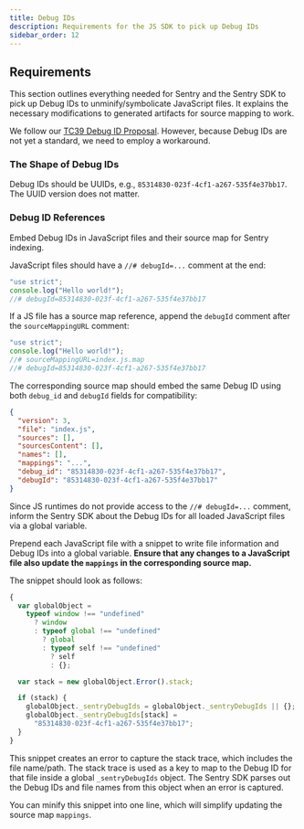 ```yaml
---
title: Debug IDs
description: Requirements for the JS SDK to pick up Debug IDs
sidebar_order: 12
---
```


## Requirements

This section outlines everything needed for Sentry and the Sentry SDK to pick up Debug IDs to unminify/symbolicate JavaScript files.
It explains the necessary modifications to generated artifacts for source mapping to work.

We follow our [TC39 Debug ID Proposal](https://github.com/tc39/source-map/blob/main/proposals/debug-id.md). However, because Debug IDs are not yet a standard, we need to employ a workaround.

### The Shape of Debug IDs

Debug IDs should be UUIDs, e.g., `85314830-023f-4cf1-a267-535f4e37bb17`. The UUID version does not matter.

### Debug ID References

Embed Debug IDs in JavaScript files and their source map for Sentry indexing.

JavaScript files should have a `//# debugId=...` comment at the end:

```js
"use strict";
console.log("Hello world!");
//# debugId=85314830-023f-4cf1-a267-535f4e37bb17
```

If a JS file has a source map reference, append the `debugId` comment after the `sourceMappingURL` comment:

```js
"use strict";
console.log("Hello world!");
//# sourceMappingURL=index.js.map
//# debugId=85314830-023f-4cf1-a267-535f4e37bb17
```

The corresponding source map should embed the same Debug ID using both `debug_id` and `debugId` fields for compatibility:

```json
{
  "version": 3,
  "file": "index.js",
  "sources": [],
  "sourcesContent": [],
  "names": [],
  "mappings": "...",
  "debug_id": "85314830-023f-4cf1-a267-535f4e37bb17",
  "debugId": "85314830-023f-4cf1-a267-535f4e37bb17"
}
```

Since JS runtimes do not provide access to the `//# debugId=...` comment, inform the Sentry SDK about the Debug IDs for all loaded JavaScript files via a global variable.

Prepend each JavaScript file with a snippet to write file information and Debug IDs into a global variable. **Ensure that any changes to a JavaScript file also update the `mappings` in the corresponding source map.**

The snippet should look as follows:

```js
{
  var globalObject =
    typeof window !== "undefined"
      ? window
      : typeof global !== "undefined"
        ? global
        : typeof self !== "undefined"
          ? self
          : {};

  var stack = new globalObject.Error().stack;

  if (stack) {
    globalObject._sentryDebugIds = globalObject._sentryDebugIds || {};
    globalObject._sentryDebugIds[stack] =
      "85314830-023f-4cf1-a267-535f4e37bb17";
  }
}
```

This snippet creates an error to capture the stack trace, which includes the file name/path. The stack trace is used as a key to map to the Debug ID for that file inside a global `_sentryDebugIds` object. The Sentry SDK parses out the Debug IDs and file names from this object when an error is captured.

You can minify this snippet into one line, which will simplify updating the source map `mappings`.
